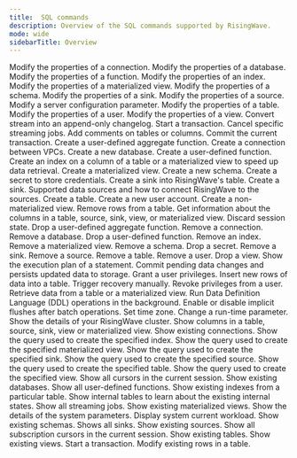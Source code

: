 ```yaml
---
title:  SQL commands
description: Overview of the SQL commands supported by RisingWave.
mode: wide
sidebarTitle: Overview
---
```



<CardGroup cols={2}>
  <Card
    title="ALTER CONNECTION"
    icon="link"
    iconType="solid"
    href="/docs/current/sql-alter-connection/"
  >
    Modify the properties of a connection.
  </Card>
  <Card
    title="ALTER DATABASE"
    icon="database"
    iconType="solid"
    href="/docs/current/sql-alter-database/"
  >
    Modify the properties of a database.
  </Card>
  <Card
    title="ALTER FUNCTION"
    icon="function"
    iconType="solid"
    href="/docs/current/sql-alter-function/"
  >
    Modify the properties of a function.
  </Card>
  <Card
    title="ALTER INDEX"
    icon="table"
    iconType="solid"
    href="/docs/current/sql-alter-index/"
  >
    Modify the properties of an index.
  </Card>
  <Card
    title="ALTER MATERIALIZED VIEW"
    icon="table"
    iconType="solid"
    href="/docs/current/sql-alter-materialized-view/"
  >
    Modify the properties of a materialized view.
  </Card>
  <Card
    title="ALTER SCHEMA"
    icon="diagram-project"
    iconType="solid"
    href="/sql/commands/sql-alter-schema"
  >
    Modify the properties of a schema.
  </Card>
  <Card title="ALTER SINK" icon="sink" iconType="solid" href="/docs/current/sql-alter-sink/" > Modify the properties of a sink. </Card> <Card title="ALTER SOURCE" icon="database" iconType="solid" href="/sql/commands/sql-alter-source" > Modify the properties of a source. </Card> <Card title="ALTER SYSTEM" icon="gear" iconType="solid" href="/docs/current/sql-alter-system/" > Modify a server configuration parameter. </Card> <Card title="ALTER TABLE" icon="table" iconType="solid" href="/sql/commands/sql-alter-table" > Modify the properties of a table. </Card> <Card title="ALTER USER" icon="user" iconType="solid" href="/docs/current/sql-alter-user/" > Modify the properties of a user. </Card> <Card title="ALTER VIEW" icon="eye" iconType="solid" href="/docs/current/sql-alter-view/" > Modify the properties of a view. </Card> <Card title="AS CHANGELOG" icon="clock-rotate-left" iconType="solid" href="/docs/current/sql-as-changelog/" > Convert stream into an append-only changelog. </Card> <Card title="BEGIN" icon="play" iconType="solid" href="/docs/current/sql-begin/" > Start a transaction. </Card> <Card title="CANCEL JOBS" icon="stop" iconType="solid" href="/docs/current/sql-cancel-jobs/" > Cancel specific streaming jobs. </Card> <Card title="COMMENT ON" icon="comment" iconType="solid" href="/docs/current/sql-comment-on/" > Add comments on tables or columns. </Card> <Card title="COMMIT" icon="check" iconType="solid" href="/docs/current/sql-commit/" > Commit the current transaction. </Card> <Card title="CREATE AGGREGATE" icon="calculator" iconType="solid" href="/docs/current/sql-create-aggregate/" > Create a user-defined aggregate function. </Card> <Card title="CREATE CONNECTION" icon="plug" iconType="solid" href="/docs/current/sql-create-connection/" > Create a connection between VPCs. </Card> <Card title="CREATE DATABASE" icon="database" iconType="solid" href="/docs/current/sql-create-database/" > Create a new database. </Card> <Card title="CREATE FUNCTION" icon="code" iconType="solid" href="/docs/current/sql-create-function/" > Create a user-defined function. </Card> <Card title="CREATE INDEX" icon="list-ol" iconType="solid" href="/docs/current/sql-create-index/" > Create an index on a column of a table or a materialized view to speed up data retrieval. </Card> <Card title="CREATE MATERIALIZED VIEW" icon="table" iconType="solid" href="/docs/current/sql-create-mv/" > Create a materialized view. </Card> <Card title="CREATE SCHEMA" icon="folder-tree" iconType="solid" href="/docs/current/sql-create-schema/" > Create a new schema. </Card> <Card title="CREATE SECRET" icon="key" iconType="solid" href="/docs/current/sql-create-secret/" > Create a secret to store credentials. </Card> <Card title="CREATE SINK INTO" icon="arrow-right-to-bracket" iconType="solid" href="/docs/current/sql-create-sink-into/" > Create a sink into RisingWave's table. </Card> <Card title="CREATE SINK" icon="arrow-right-from-bracket" iconType="solid" href="/sql/commands/sql-create-sink" > Create a sink. </Card> <Card title="CREATE SOURCE" icon="database" iconType="solid" href="/docs/current/sql-create-source/" > Supported data sources and how to connect RisingWave to the sources. </Card> <Card title="CREATE TABLE" icon="table" iconType="solid" href="/sql/commands/sql-create-table" > Create a table. </Card> <Card title="CREATE USER" icon="user-plus" iconType="solid" href="/docs/current/sql-create-user/" > Create a new user account. </Card> <Card title="CREATE VIEW" icon="eye" iconType="solid" href="/docs/current/sql-create-view/" > Create a non-materialized view. </Card>
  <Card title="DELETE" icon="trash" iconType="solid" href="/docs/current/sql-delete/" > Remove rows from a table. </Card> <Card title="DESCRIBE" icon="circle-info" iconType="solid" href="/docs/current/sql-describe/" > Get information about the columns in a table, source, sink, view, or materialized view. </Card> <Card title="DISCARD" icon="broom" iconType="solid" href="/docs/current/sql-discard/" > Discard session state. </Card> <Card title="DROP AGGREGATE" icon="calculator" iconType="solid" href="/docs/current/sql-drop-aggregate/" > Drop a user-defined aggregate function. </Card> <Card title="DROP CONNECTION" icon="link-slash" iconType="solid" href="/docs/current/sql-drop-connection/" > Remove a connection. </Card> <Card title="DROP DATABASE" icon="database" iconType="solid" href="/docs/current/sql-drop-database/" > Remove a database. </Card> <Card title="DROP FUNCTION" icon="code" iconType="solid" href="/docs/current/sql-drop-function/" > Drop a user-defined function. </Card> <Card title="DROP INDEX" icon="list-ol" iconType="solid" href="/docs/current/sql-drop-index/" > Remove an index. </Card> <Card title="DROP MATERIALIZED VIEW" icon="table" iconType="solid" href="/docs/current/sql-drop-mv/" > Remove a materialized view. </Card> <Card title="DROP SCHEMA" icon="folder" iconType="solid" href="/docs/current/sql-drop-schema/" > Remove a schema. </Card> <Card title="DROP SECRET" icon="key" iconType="solid" href="/docs/current/sql-drop-secret/" > Drop a secret. </Card> <Card title="DROP SINK" icon="arrow-right-from-bracket" iconType="solid" href="/docs/current/sql-drop-sink/" > Remove a sink. </Card> <Card title="DROP SOURCE" icon="database" iconType="solid" href="/docs/current/sql-drop-source/" > Remove a source. </Card> <Card title="DROP TABLE" icon="table" iconType="solid" href="/docs/current/sql-drop-table/" > Remove a table. </Card> <Card title="DROP USER" icon="user-minus" iconType="solid" href="/docs/current/sql-drop-user/" > Remove a user. </Card> <Card title="DROP VIEW" icon="eye-slash" iconType="solid" href="/docs/current/sql-drop-view/" > Drop a view. </Card> <Card title="EXPLAIN" icon="magnifying-glass-chart" iconType="solid" href="/docs/current/sql-explain/" > Show the execution plan of a statement. </Card> <Card title="FLUSH" icon="floppy-disk" iconType="solid" href="/docs/current/sql-flush/" > Commit pending data changes and persists updated data to storage. </Card> <Card title="GRANT" icon="key" iconType="solid" href="/docs/current/sql-grant/" > Grant a user privileges. </Card> <Card title="INSERT" icon="plus" iconType="solid" href="/docs/current/sql-insert/" > Insert new rows of data into a table. </Card> <Card title="RECOVER" icon="rotate" iconType="solid" href="/docs/current/sql-recover/" > Trigger recovery manually. </Card> <Card title="REVOKE" icon="ban" iconType="solid" href="/docs/current/sql-revoke/" > Revoke privileges from a user. </Card> <Card title="SELECT" icon="table-list" iconType="solid" href="/docs/current/sql-select/" > Retrieve data from a table or a materialized view. </Card> <Card title="SET BACKGROUND_DDL" icon="gears" iconType="solid" href="/sql/commands/sql-set-background-ddl" > Run Data Definition Language (DDL) operations in the background. </Card> <Card title="SET RW_IMPLICIT_FLUSH" icon="floppy-disk" iconType="solid" href="/docs/current/sql-set-rw-implicit-flush/" > Enable or disable implicit flushes after batch operations. </Card> <Card title="SET TIME ZONE" icon="clock" iconType="solid" href="/docs/current/sql-set-time-zone/" > Set time zone. </Card> <Card title="SET" icon="sliders" iconType="solid" href="/docs/current/sql-set/" > Change a run-time parameter. </Card>
  <Card title="SHOW CLUSTER" icon="server" iconType="solid" href="/docs/current/sql-show-cluster/" > Show the details of your RisingWave cluster. </Card> <Card title="SHOW COLUMNS" icon="table-columns" iconType="solid" href="/docs/current/sql-show-columns/" > Show columns in a table, source, sink, view or materialized view. </Card> <Card title="SHOW CONNECTIONS" icon="network-wired" iconType="solid" href="/docs/current/sql-show-connections/" > Show existing connections. </Card> <Card title="SHOW CREATE INDEX" icon="list-ol" iconType="solid" href="/docs/current/sql-show-create-index/" > Show the query used to create the specified index. </Card> <Card title="SHOW CREATE MATERIALIZED VIEW" icon="table" iconType="solid" href="/docs/current/sql-show-create-mv/" > Show the query used to create the specified materialized view. </Card> <Card title="SHOW CREATE SINK" icon="arrow-right-from-bracket" iconType="solid" href="/docs/current/sql-show-create-sink/" > Show the query used to create the specified sink. </Card> <Card title="SHOW CREATE SOURCE" icon="database" iconType="solid" href="/docs/current/sql-show-create-source/" > Show the query used to create the specified source. </Card> <Card title="SHOW CREATE TABLE" icon="table" iconType="solid" href="/docs/current/sql-show-create-table/" > Show the query used to create the specified table. </Card> <Card title="SHOW CREATE VIEW" icon="eye" iconType="solid" href="/docs/current/sql-show-create-view/" > Show the query used to create the specified view. </Card> <Card title="SHOW CURSORS" icon="arrow-pointer" iconType="solid" href="/docs/current/sql-show-cursors/" > Show all cursors in the current session. </Card> <Card title="SHOW DATABASES" icon="database" iconType="solid" href="/docs/current/sql-show-databases/" > Show existing databases. </Card> <Card title="SHOW FUNCTIONS" icon="code" iconType="solid" href="/docs/current/sql-show-functions/" > Show all user-defined functions. </Card> <Card title="SHOW INDEXES" icon="list-ol" iconType="solid" href="/docs/current/sql-show-indexes/" > Show existing indexes from a particular table. </Card> <Card title="SHOW INTERNAL TABLES" icon="table" iconType="solid" href="/docs/current/sql-show-internal-tables/" > Show internal tables to learn about the existing internal states. </Card> <Card title="SHOW JOBS" icon="bars-progress" iconType="solid" href="/docs/current/sql-show-jobs/" > Show all streaming jobs. </Card> <Card title="SHOW MATERIALIZED VIEWS" icon="table" iconType="solid" href="/docs/current/sql-show-mv/" > Show existing materialized views. </Card> <Card title="SHOW PARAMETERS" icon="sliders" iconType="solid" href="/docs/current/sql-show-parameters/" > Show the details of the system parameters. </Card>
<Card title="SHOW PROCESSLIST" icon="list" iconType="solid" href="/docs/current/sql-show-processlist/" > Display system current workload. </Card> <Card title="SHOW SCHEMAS" icon="folder-tree" iconType="solid" href="/docs/current/sql-show-schemas/" > Show existing schemas. </Card> <Card title="SHOW SINKS" icon="arrow-right-from-bracket" iconType="solid" href="/docs/current/sql-show-sinks/" > Shows all sinks. </Card> <Card title="SHOW SOURCES" icon="database" iconType="solid" href="/docs/current/sql-show-sources/" > Show existing sources. </Card> <Card title="SHOW SUBSCRIPTION CURSORS" icon="arrow-pointer" iconType="solid" href="/docs/current/sql-show-subscription-cursors/" > Show all subscription cursors in the current session. </Card> <Card title="SHOW TABLES" icon="table" iconType="solid" href="/docs/current/sql-show-tables/" > Show existing tables. </Card> <Card title="SHOW VIEWS" icon="eye" iconType="solid" href="/docs/current/sql-show-views/" > Show existing views. </Card> <Card title="START TRANSACTION" icon="play" iconType="solid" href="/sql/commands/sql-start-transaction" > Start a transaction. </Card> <Card title="UPDATE" icon="pen" iconType="solid" href="/docs/current/sql-update/" > Modify existing rows in a table. </Card>
</CardGroup>








